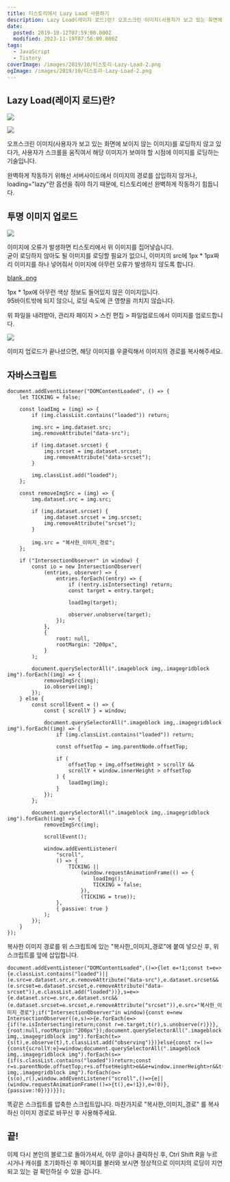 ```yaml
---
title: 티스토리에서 Lazy Load 사용하기
description: Lazy Load(레이지 로드)란? 오프스크린 이미지(사용자가 보고 있는 화면에 보이지 않는 이미지)를 로딩하지 않고 있다가, 사용자가 스크롤을 움직여서 해당 이미지가 보여야 할 시점에 이미지를 로딩하는 기술입니다. 완벽하게 작동하기 위해선 서버사이드에서 이미지의 경로를 삽입하지 않거나, loading=&quot;lazy&quot;란 옵션을 줘야 하기 때문에, 티스토리에선 완벽하게 작동하기 힘듭니다. 투명 이미지 업로드 이미지에 오류가 발생하면 티스토리에서 위 이미지를 집어넣습니다.굳이 로딩하지 않아도 될
date:
  posted: 2019-10-12T07:59:00.000Z
  modified: 2023-11-19T07:56:00.000Z
tags:
  - JavaScript
  - Tistory
coverImage: /images/2019/10/티스토리-Lazy-Load-2.png
ogImage: /images/2019/10/티스토리-Lazy-Load-2.png
---
```


## Lazy Load(레이지 로드)란?

![](/images/2019/10/티스토리-Lazy-Load-1.png)

![](/images/2019/10/티스토리-Lazy-Load-2.png)

오프스크린 이미지(사용자가 보고 있는 화면에 보이지 않는 이미지)를 로딩하지 않고 있다가, 사용자가 스크롤을 움직여서 해당 이미지가 보여야 할 시점에 이미지를 로딩하는 기술입니다.

완벽하게 작동하기 위해선 서버사이드에서 이미지의 경로를 삽입하지 않거나, loading="lazy"란 옵션을 줘야 하기 때문에, 티스토리에선 완벽하게 작동하기 힘듭니다.

## 투명 이미지 업로드

![](/images/2019/10/티스토리-Lazy-Load-Error.png)

이미지에 오류가 발생하면 티스토리에서 위 이미지를 집어넣습니다.  
굳이 로딩하지 않아도 될 이미지를 로딩할 필요가 없으니, 이미지의 src에 1px \* 1px짜리 이미지를 하나 넣어줘서 이미지에 아무런 오류가 발생하지 않도록 합니다.

[ blank .png](/images/2019/10/blank.png)

1px \* 1px에 아무런 색상 정보도 들어있지 않은 이미지입니다.  
95바이트밖에 되지 않으니, 로딩 속도에 큰 영향을 끼치지 않습니다.

위 파일을 내려받아, 관리자 페이지 > 스킨 편집 > 파일업로드에서 이미지를 업로드합니다.

![](/images/2019/10/티스토리-Lazy-Load-blank-src.png)

이미지 업로드가 끝나셨으면, 해당 이미지를 우클릭해서 이미지의 경로를 복사해주세요.

## 자바스크립트

```
document.addEventListener("DOMContentLoaded", () => {
    let TICKING = false;

    const loadImg = (img) => {
        if (img.classList.contains("loaded")) return;

        img.src = img.dataset.src;
        img.removeAttribute("data-src");

        if (img.dataset.srcset) {
            img.srcset = img.dataset.srcset;
            img.removeAttribute("data-srcset");
        }

        img.classList.add("loaded");
    };

    const removeImgSrc = (img) => {
        img.dataset.src = img.src;

        if (img.dataset.srcset) {
            img.dataset.srcset = img.srcset;
            img.removeAttribute("srcset");
        }

        img.src = "복사한_이미지_경로";
    };

    if ("IntersectionObserver" in window) {
        const io = new IntersectionObserver(
            (entries, observer) => {
                entries.forEach((entry) => {
                    if (!entry.isIntersecting) return;
                    const target = entry.target;

                    loadImg(target);

                    observer.unobserve(target);
                });
            },
            {
                root: null,
                rootMargin: "200px",
            }
        );

        document.querySelectorAll(".imageblock img,.imagegridblock img").forEach((img) => {
            removeImgSrc(img);
            io.observe(img);
        });
    } else {
        const scrollEvent = () => {
            const { scrollY } = window;

            document.querySelectorAll(".imageblock img,.imagegridblock img").forEach((img) => {
                if (img.classList.contains("loaded")) return;

                const offsetTop = img.parentNode.offsetTop;

                if (
                    offsetTop + img.offsetHeight > scrollY &&
                    scrollY + window.innerHeight > offsetTop
                ) {
                    loadImg(img);
                }
            });
        };

        document.querySelectorAll(".imageblock img,.imagegridblock img").forEach((img) => {
            removeImgSrc(img);

            scrollEvent();

            window.addEventListener(
                "scroll",
                () => {
                    TICKING ||
                        (window.requestAnimationFrame(() => {
                            loadImg();
                            TICKING = false;
                        }),
                        (TICKING = true));
                },
                { passive: true }
            );
        });
    }
});

```

복사한 이미지 경로를 위 스크립트에 있는 "복사한\_이미지\_경로"에 붙여 넣으신 후, 위 스크립트를 앞에 삽입합니다.

```
document.addEventListener("DOMContentLoaded",()=>{let e=!1;const t=e=>{e.classList.contains("loaded")||(e.src=e.dataset.src,e.removeAttribute("data-src"),e.dataset.srcset&&(e.srcset=e.dataset.srcset,e.removeAttribute("data-srcset")),e.classList.add("loaded"))},s=e=>{e.dataset.src=e.src,e.dataset.src&&(e.dataset.srcset=e.srcset,e.removeAttribute("srcset")),e.src="복사한_이미지_경로"};if("IntersectionObserver"in window){const e=new IntersectionObserver((e,s)=>{e.forEach(e=>{if(!e.isIntersecting)return;const r=e.target;t(r),s.unobserve(r)})},{root:null,rootMargin:"200px"});document.querySelectorAll(".imageblock img,.imagegridblock img").forEach(t=>{s(t),e.observe(t),t.classList.add("observing")})}else{const r=()=>{const{scrollY:e}=window;document.querySelectorAll(".imageblock img,.imagegridblock img").forEach(s=>{if(s.classList.contains("loaded"))return;const r=s.parentNode.offsetTop;r+s.offsetHeight>e&&e+window.innerHeight>r&&t(s)})};document.querySelectorAll(".imageblock img,.imagegridblock img").forEach(o=>{s(o),r(),window.addEventListener("scroll",()=>{e||(window.requestAnimationFrame(()=>{t(),e=!1}),e=!0)},{passive:!0})})}});
```

똑같은 스크립트를 압축한 스크립트입니다. 마찬가지로 "복사한\_이미지\_경로" 를 복사하신 이미지 경로로 바꾸신 후 사용해주세요.

## 끝!

이제 다시 본인의 블로그로 돌아가셔서, 아무 글이나 클릭하신 후, Ctrl Shift R을 누르시거나 캐쉬를 초기화하신 후 페이지를 불러와 보시면 정상적으로 이미지의 로딩이 지연되고 있는 걸 확인하실 수 있을 겁니다.